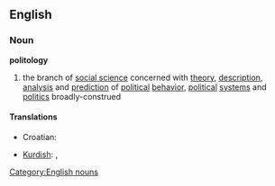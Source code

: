 ==English==
===Noun===
'''politology'''
# the branch of [[social science]] concerned with [[theory]], [[description]], [[analysis]] and [[prediction]] of [[political]] [[behavior]], [[political]] [[system]]s and [[politics]] broadly-construed

====Translations====
{{top}}
*Croatian: {{t|hr|politologija|f}}
{{mid}}
*[[Kurdish]]: {{trad|ku|siyasetnasî}} {{f}}, {{trad|ku|polîtolojî}} {{f}}
{{bottom}}

[[Category:English nouns]]